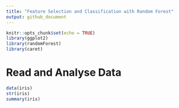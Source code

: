 ```yaml
---
title: "Feature Selection and Classification with Random Forest"
output: github_document
---
```



```r
knitr::opts_chunk$set(echo = TRUE)
library(ggplot2)
library(randomForest)
library(caret)
```

# Read and Analyse Data
```r
data(iris)
str(iris)
summary(iris)
```
